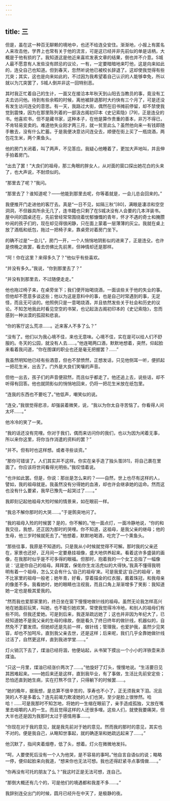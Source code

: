 ```yaml
---
---
---
```

title: 三
---



但是，虽在这一种百无聊赖的境地中，也还不给连殳安住。渐渐地，小报上有匿名人来攻击他，学界上也常有关于他的流言，可是这已经并非先前似的单是话柄，大概是于他有损的了。我知道这是他近来喜欢发表文章的结果，倒也并不介意。S城人最不愿意有人发些没有顾忌的议论，一有，一定要暗暗地来叮他，这是向来如此的，连殳自己也知道。但到春天，忽然听说他已被校长辞退了。这却使我觉得有些兀突；其实，这也是向来如此的，不过因为我希望着自己认识的人能够幸免，所以就以为兀突罢了，S城人倒并非这一回特别恶。

其时我正忙着自己的生计，一面又在接洽本年秋天到山阳去当教员的事，竟没有工夫去访问他。待到有些余暇的时候，离他被辞退那时大约快有三个月了，可是还没有发生访问连殳的意思。有一天，我路过大街，偶然在旧书摊前停留，却不禁使我觉到震悚，因为在那里陈列着的一部汲古阁初印本《史记索隐》[79]，正是连殳的书。他喜欢书，但不是藏书家，这种本子，在他是算作贵重的善本，非万不得已，不肯轻易变卖的。难道他失业刚才两三月，就一贫至此么？虽然他向来一有钱即随手散去，没有什么贮蓄。于是我便决意访问连殳去，顺便在街上买了一瓶烧酒，两包花生米，两个熏鱼头。

他的房门关闭着，叫了两声，不见答应。我疑心他睡着了，更加大声地叫，并且伸手拍着房门。

“出去了罢！”大良们的祖母，那三角眼的胖女人，从对面的窗口探出她花白的头来了，也大声说，不耐烦似的。

“那里去了呢？”我问。

“那里去了？谁知道呢？——他能到那里去呢，你等着就是，一会儿总会回来的。”

我便推开门走进他的客厅去。真是“一日不见，如隔三秋”[80]，满眼是凄凉和空空洞洞，不但器具所余无几了，连书籍也只剩了在S城决没有人会要的几本洋装书。屋中间的圆桌还在，先前曾经常常围绕着忧郁慷慨的青年，怀才不遇的奇士和腌臜吵闹的孩子们的，现在却见得很闲静，只在面上蒙着一层薄薄的灰尘。我就在桌上放了酒瓶和纸包，拖过一把椅子来，靠桌旁对着房门坐下。

的确不过是“一会儿”，房门一开，一个人悄悄地阴影似的进来了，正是连殳。也许是傍晚之故罢，看去仿佛比先前黑，但神情却还是那样。

“阿！你在这里？来得多久了？”他似乎有些喜欢。

“并没有多久。”我说，“你到那里去了？”

“并没有到那里去，不过随便走走。”

他也拖过椅子来，在桌旁坐下；我们便开始喝烧酒，一面谈些关于他的失业的事。但他却不愿意多谈这些；他以为这是意料中的事，也是自己时常遇到的事，无足怪，而且无可谈的。他照例只是一意喝烧酒，并且依然发些关于社会和历史的议论。不知怎地我此时看见空空的书架，也记起汲古阁初印本的《史记索隐》，忽而感到一种淡漠的孤寂和悲哀。

“你的客厅这么荒凉……。近来客人不多了么？”

“没有了。他们以为我心境不佳，来也无意味。心境不佳，实在是可以给人们不舒服的。冬天的公园，就没有人去……。”他连喝两口酒，默默地想着，突然，仰起脸来看着我问道，“你在图谋的职业也还是毫无把握罢？……”

我虽然明知他已经有些酒意，但也不禁愤然，正想发话，只见他侧耳一听，便抓起一把花生米，出去了。门外是大良们笑嚷的声音。

但他一出去，孩子们的声音便寂然，而且似乎都走了。他还追上去，说些话，却不听得有回答。他也就阴影似的悄悄地回来，仍将一把花生米放在纸包里。

“连我的东西也不要吃了。”他低声，嘲笑似的说。

“连殳，”我很觉得悲凉，却强装着微笑，说，“我以为你太自寻苦恼了。你看得人间太坏……。”

他冷冷的笑了一笑。

“我的话还没有完哩。你对于我们，偶而来访问你的我们，也以为因为闲着无事，所以来你这里，将你当作消遣的资料的罢？”

“并不。但有时也这样想。或者寻些谈资。”

“那你可错误了。人们其实并不这样。你实在亲手造了独头茧[81]，将自己裹在里面了。你应该将世间看得光明些。”我叹惜着说。

“也许如此罢。但是，你说：那丝是怎么来的？——自然，世上也尽有这样的人，譬如，我的祖母就是。我虽然没有分得她的血液，却也许会继承她的运命。然而这也没有什么要紧，我早已豫先一起哭过了……。”

我即刻记起他祖母大殓时候的情景来，如在眼前一样。

“我总不解你那时的大哭……。”于是鹘突地问了。

“我的祖母入殓的时候罢？是的，你不解的。”他一面点灯，一面冷静地说，“你的和我交往，我想，还正因为那时的哭哩。你不知道，这祖母，是我父亲的继母；他的生母，他三岁时候就死去了。”他想着，默默地喝酒，吃完了一个熏鱼头。

“那些往事，我原是不知道的。只是我从小时候就觉得不可解。那时我的父亲还在，家景也还好，正月间一定要悬挂祖像，盛大地供养起来。看着这许多盛装的画像，在我那时似乎是不可多得的眼福。但那时，抱着我的一个女工总指了一幅像说：‘这是你自己的祖母。拜拜罢，保佑你生龙活虎似的大得快。’我真不懂得我明明有着一个祖母，怎么又会有什么‘自己的祖母’来。可是我爱这‘自己的祖母’，她不比家里的祖母一般老；她年青，好看，穿着描金的红衣服，戴着珠冠，和我母亲的像差不多。我看她时，她的眼睛也注视我，而且口角上渐渐增多了笑影：我知道她一定也是极其爱我的。

“然而我也爱那家里的，终日坐在窗下慢慢地做针线的祖母。虽然无论我怎样高兴地在她面前玩笑，叫她，也不能引她欢笑，常使我觉得冷冷地，和别人的祖母们有些不同。但我还爱她。可是到后来，我逐渐疏远她了；这也并非因为年纪大了，已经知道她不是我父亲的生母的缘故，倒是看久了终日终年的做针线，机器似的，自然免不了要发烦。但她却还是先前一样，做针线；管理我，也爱护我，虽然少见笑容，却也不加呵斥。直到我父亲去世，还是这样；后来呢，我们几乎全靠她做针线过活了，自然更这样，直到我进学堂……。”

灯火销沉下去了，煤油已经将涸，他便站起，从书架下摸出一个小小的洋铁壶来添煤油。

“只这一月里，煤油已经涨价两次了……。”他旋好了灯头，慢慢地说。“生活要日见其困难起来。——她后来还是这样，直到我毕业，有了事做，生活比先前安定些；恐怕还直到她生病，实在打熬不住了，只得躺下的时候罢……。

“她的晚年，据我想，是总算不很辛苦的，享寿也不小了，正无须我来下泪。况且哭的人不是多着么？连先前竭力欺凌她的人们也哭，至少是脸上很惨然。哈哈！……可是我那时不知怎地，将她的一生缩在眼前了，亲手造成孤独，又放在嘴里去咀嚼的人的一生。而且觉得这样的人还很多哩。这些人们，就使我要痛哭，但大半也还是因为我那时太过于感情用事……。

“你现在对于我的意见，就是我先前对于她的意见。然而我的那时的意见，其实也不对的。便是我自己，从略知世事起，就的确逐渐和她疏远起来了……。”

他沉默了，指间夹着烟卷，低了头，想着。灯火在微微地发抖。

“呵，人要使死后没有一个人为他哭，是不容易的事呵。”他自言自语似的说；略略一停，便仰起脸来向我道，“想来你也无法可想。我也还得赶紧寻点事情做……。”

“你再没有可托的朋友了么？”我这时正是无法可想，连自己。

“那倒大概还有几个的，可是他们的境遇都和我差不多……。”

我辞别连殳出门的时候，圆月已经升在中天了，是极静的夜。